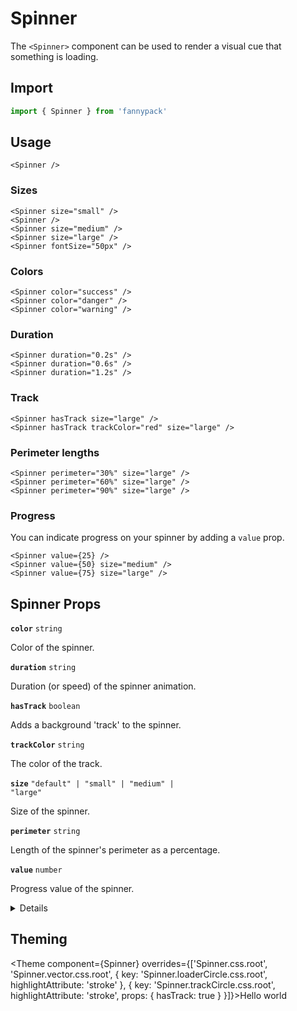 
# Spinner

The `<Spinner>` component can be used to render a visual cue that something is loading.

## Import

```jsx
import { Spinner } from 'fannypack'
```

## Usage

```jsx-live
<Spinner />
```

### Sizes

```jsx-live
<Spinner size="small" />
<Spinner />
<Spinner size="medium" />
<Spinner size="large" />
<Spinner fontSize="50px" />
```

### Colors

```jsx-live
<Spinner color="success" />
<Spinner color="danger" />
<Spinner color="warning" />
```

### Duration

```jsx-live
<Spinner duration="0.2s" />
<Spinner duration="0.6s" />
<Spinner duration="1.2s" />
```

### Track

```jsx-live
<Spinner hasTrack size="large" />
<Spinner hasTrack trackColor="red" size="large" />
```

### Perimeter lengths

```jsx-live
<Spinner perimeter="30%" size="large" />
<Spinner perimeter="60%" size="large" />
<Spinner perimeter="90%" size="large" />
```

### Progress

You can indicate progress on your spinner by adding a `value` prop.

```jsx-live
<Spinner value={25} />
<Spinner value={50} size="medium" />
<Spinner value={75} size="large" />
```

## Spinner Props

<!-- Automatically generated -->

**<Code marginRight="major-1">color</Code>** <Code fontSize="150" palette="primary">string</Code>

Color of the spinner.

<Box marginBottom="major-4" />

**<Code marginRight="major-1">duration</Code>** <Code fontSize="150" palette="primary">string</Code>

Duration (or speed) of the spinner animation.

<Box marginBottom="major-4" />

**<Code marginRight="major-1">hasTrack</Code>** <Code fontSize="150" palette="primary">boolean</Code>

Adds a background 'track' to the spinner.

<Box marginBottom="major-4" />

**<Code marginRight="major-1">trackColor</Code>** <Code fontSize="150" palette="primary">string</Code>

The color of the track.

<Box marginBottom="major-4" />

**<Code marginRight="major-1">size</Code>** <Code fontSize="150" palette="primary">&#34;default&#34; | &#34;small&#34; | &#34;medium&#34; | &#34;large&#34;</Code>

Size of the spinner.

<Box marginBottom="major-4" />

**<Code marginRight="major-1">perimeter</Code>** <Code fontSize="150" palette="primary">string</Code>

Length of the spinner's perimeter as a percentage.

<Box marginBottom="major-4" />

**<Code marginRight="major-1">value</Code>** <Code fontSize="150" palette="primary">number</Code>

Progress value of the spinner.

<Box marginBottom="major-4" />

<details><Box use="summary" marginBottom="major-2">Inherits <code><strong>Box</strong></code> props</Box>

**<Code marginRight="major-1">use</Code>**

<Code isBlock palette="primary" fontSize="150" padding="minor-1" marginBottom="major-2">
{`string
  | (ComponentClass<any, any> & { useProps: any; })
  | (FunctionComponent<any> & { useProps: any; })`}
</Code>

<Box marginBottom="major-4" />

**<Code marginRight="major-1">className</Code>** <Code fontSize="150" palette="primary">string</Code>

<Box marginBottom="major-4" />

**<Code marginRight="major-1">children</Code>**

<Code isBlock palette="primary" fontSize="150" padding="minor-1" marginBottom="major-2">
{`string
  | number
  | boolean
  | {}
  | ReactElement<any, string
  | ((props: any) => ReactElement<any, string
  | ...
  | (new (props: any) => Component<any, any, any>)>)
  | (new (props: any) => Component<any, any, any>)>
  | ReactNodeArray
  | ReactPortal
  | ((props: BoxProps) => ReactNode)`}
</Code>

<Box marginBottom="major-4" />

**<Code marginRight="major-1">altitude</Code>** <Code fontSize="150" palette="primary">string</Code>

<Box marginBottom="major-4" />

**<Code marginRight="major-1">variant</Code>** <Code fontSize="150" palette="primary">string</Code>

<Box marginBottom="major-4" />

**<Code marginRight="major-1">overrides</Code>**

<Code isBlock palette="primary" fontSize="150" padding="minor-1" marginBottom="major-2">
{`{
  altitudes?: AltitudesThemeConfig;
  borders?: BordersThemeConfig;
  borderRadii?: BorderRadiiThemeConfig;
  breakpoints?: BreakpointsThemeConfig;
  fontSizes?: FontSizeThemeConfig;
  fontWeights?: FontWeightsThemeConfig;
  ... 82 more ...;
  Template?: TemplateThemeConfig;
}`}
</Code>

<Box marginBottom="major-4" />

**<Code marginRight="major-1">elementRef</Code>** <Code fontSize="150" palette="primary">((instance: any) =&#62; void) | RefObject&#60;any&#62;</Code>

<Box marginBottom="major-4" />

**<Code marginRight="major-1">themeKey</Code>** <Code fontSize="150" palette="primary">string</Code>

<Box marginBottom="major-4" />

</details>


## Theming

<Theme component={Spinner} overrides={['Spinner.css.root', 'Spinner.vector.css.root', { key: 'Spinner.loaderCircle.css.root', highlightAttribute: 'stroke' }, { key: 'Spinner.trackCircle.css.root', highlightAttribute: 'stroke', props: { hasTrack: true } }]}>Hello world</Theme>
